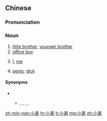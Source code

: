 ==Chinese==
{{zh-forms}}

===Pronunciation===
{{zh-pron
|m=xiǎodì
|mn=qz:sió-tǐ/tw,xm,zz:sió-tī
|c=siu2 dai6
|cat=n
}}

===Noun===
{{zh-noun}}

# [[little brother]], [[younger brother]]
# [[office boy]]
# {{lb|zh|humble}} [[I]], [[me]]
# {{lb|zh|slang}} [[penis]]; [[dick]]

====Synonyms====
{{zh-dial|弟弟}}
* {{sense|penis}}
** {{q|Cantonese}} {{zh-l|弟弟|tr=dai6-4 dai6-2}}, {{zh-l|第五肢|tr=dai6 ng5 zi1}}, {{zh-l|第三隻腳|tr=dai6 saam1 zek3 goek3}}, {{zh-l|賓舟|tr=ban1 zau1}}, {{zh-l|不文物|tr=bat1 man4 mat6}}

[[zh-min-nan:小弟]]
[[hr:小弟]]
[[lt:小弟]]
[[mg:小弟]]
[[zh:小弟]]